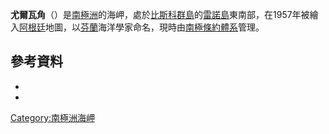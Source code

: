 {{coord|65|50|S|65|49|W|source:GNIS|display=title}}

'''尤爾瓦角'''（{{lang-en|Jurva Point}}）是[[南極洲|南極洲]]的海岬，處於[[比斯科群島|比斯科群島]]的[[雷諾島|雷諾島]]東南部，在1957年被繪入[[阿根廷|阿根廷]]地圖，以[[芬蘭|芬蘭]]海洋學家命名，現時由[[南極條約體系|南極條約體系]]管理。

==參考資料==
*{{cite gnis | type = antarid | id = 7705| name = Jurva Point| accessdate = 2013-04-10}}
*{{usgs-gazetteer|id=7705}}

{{DEFAULTSORT:Jurva Point}}
[[Category:南極洲海岬|Category:南極洲海岬]]


{{Biscoes-geo-stub}}